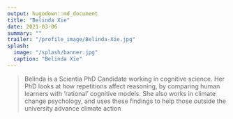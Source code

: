 ```yaml
---
output: hugodown::md_document
title: "Belinda Xie"
date: 2021-03-06
summary: ""
trailer: "/profile_image/Belinda-Xie.jpg"
splash:
  image: "/splash/banner.jpg"
  caption: "Belinda Xie"
---
```


> Belinda is a Scientia PhD Candidate working in cognitive science. Her PhD looks at how repetitions affect reasoning, by comparing human learners with ‘rational’ cognitive models. She also works in climate change psychology, and uses these findings to help those outside the university advance climate action

